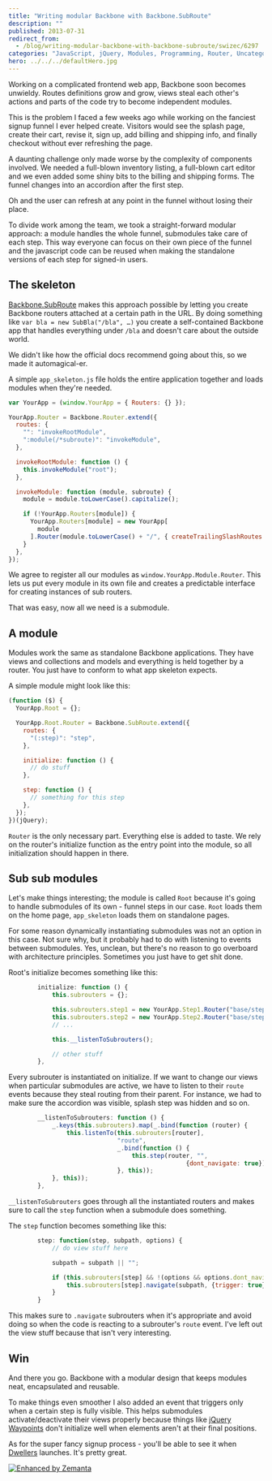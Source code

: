 ```yaml
---
title: "Writing modular Backbone with Backbone.SubRoute"
description: ""
published: 2013-07-31
redirect_from:
  - /blog/writing-modular-backbone-with-backbone-subroute/swizec/6297
categories: "JavaScript, jQuery, Modules, Programming, Router, Uncategorized, Web application"
hero: ../../../defaultHero.jpg
---
```


Working on a complicated frontend web app, Backbone soon becomes unwieldy. Routes definitions grow and grow, views steal each other's actions and parts of the code try to become independent modules.

This is the problem I faced a few weeks ago while working on the fanciest signup funnel I ever helped create. Visitors would see the splash page, create their cart, revise it, sign up, add billing and shipping info, and finally checkout without ever refreshing the page.

A daunting challenge only made worse by the complexity of components involved. We needed a full-blown inventory listing, a full-blown cart editor and we even added some shiny bits to the billing and shipping forms. The funnel changes into an accordion after the first step.

Oh and the user can refresh at any point in the funnel without losing their place.

To divide work among the team, we took a straight-forward modular approach: a module handles the whole funnel, submodules take care of each step. This way everyone can focus on their own piece of the funnel and the javascript code can be reused when making the standalone versions of each step for signed-in users.

## The skeleton

[Backbone.SubRoute](http://geekdave.com/2012/04/05/module-specific-subroutes-in-backbone/) makes this approach possible by letting you create Backbone routers attached at a certain path in the URL. By doing something like `var bla = new SubBla("/bla", …)` you create a self-contained Backbone app that handles everything under `/bla` and doesn't care about the outside world.

We didn't like how the official docs recommend going about this, so we made it automagical-er.

A simple `app_skeleton.js` file holds the entire application together and loads modules when they're needed.

```javascript
var YourApp = (window.YourApp = { Routers: {} });

YourApp.Router = Backbone.Router.extend({
  routes: {
    "": "invokeRootModule",
    ":module(/*subroute)": "invokeModule",
  },

  invokeRootModule: function () {
    this.invokeModule("root");
  },

  invokeModule: function (module, subroute) {
    module = module.toLowerCase().capitalize();

    if (!YourApp.Routers[module]) {
      YourApp.Routers[module] = new YourApp[
        module
      ].Router(module.toLowerCase() + "/", { createTrailingSlashRoutes: true });
    }
  },
});
```

We agree to register all our modules as `window.YourApp.Module.Router`. This lets us put every module in its own file and creates a predictable interface for creating instances of sub routers.

That was easy, now all we need is a submodule.

## A module

Modules work the same as standalone Backbone applications. They have views and collections and models and everything is held together by a router. You just have to conform to what app skeleton expects.

A simple module might look like this:

```javascript
(function ($) {
  YourApp.Root = {};

  YourApp.Root.Router = Backbone.SubRoute.extend({
    routes: {
      "(:step)": "step",
    },

    initialize: function () {
      // do stuff
    },

    step: function () {
      // something for this step
    },
  });
})(jQuery);
```

`Router` is the only necessary part. Everything else is added to taste. We rely on the router's initialize function as the entry point into the module, so all initialization should happen in there.

## Sub sub modules

Let's make things interesting; the module is called `Root` because it's going to handle submodules of its own - funnel steps in our case. `Root` loads them on the home page, `app_skeleton` loads them on standalone pages.

For some reason dynamically instantiating submodules was not an option in this case. Not sure why, but it probably had to do with listening to events between submodules. Yes, unclean, but there's no reason to go overboard with architecture principles. Sometimes you just have to get shit done.

Root's initialize becomes something like this:

```javascript
        initialize: function () {
            this.subrouters = {};

            this.subrouters.step1 = new YourApp.Step1.Router("base/step1/");
            this.subrouters.step2 = new YourApp.Step2.Router("base/step2/");
            // ...

            this.__listenToSubrouters();

            // other stuff
        },
```

Every subrouter is instantiated on initialize. If we want to change our views when particular submodules are active, we have to listen to their `route` events because they steal routing from their parent. For instance, we had to make sure the accordion was visible, splash step was hidden and so on.

```javascript
        __listenToSubrouters: function () {
            _.keys(this.subrouters).map(_.bind(function (router) {
                this.listenTo(this.subrouters[router],
                              "route",
                              _.bind(function () {
                                  this.step(router, "",
                                                 {dont_navigate: true});
                              }, this));
            }, this));
        },
```

`__listenToSubrouters` goes through all the instantiated routers and makes sure to call the `step` function when a submodule does something.

The `step` function becomes something like this:

```javascript
        step: function(step, subpath, options) {
            // do view stuff here

            subpath = subpath || "";

            if (this.subrouters[step] && !(options && options.dont_navigate)) {
                this.subrouters[step].navigate(subpath, {trigger: true});
            }
        }
```

This makes sure to `.navigate` subrouters when it's appropriate and avoid doing so when the code is reacting to a subrouter's `route` event. I've left out the view stuff because that isn't very interesting.

## Win

And there you go. Backbone with a modular design that keeps modules neat, encapsulated and reusable.

To make things even smoother I also added an event that triggers only when a certain step is fully visible. This helps submodules activate/deactivate their views properly because things like [jQuery Waypoints](http://imakewebthings.com/jquery-waypoints/) don't initialize well when elements aren't at their final positions.

As for the super fancy signup process - you'll be able to see it when [Dwellers](http://www.dwellers.com/) launches. It's pretty great.

[![Enhanced by Zemanta](http://img.zemanta.com/zemified_e.png?x-id=80eafc50-068a-4f40-acaf-a20b7ce2ed15)](http://www.zemanta.com/?px "Enhanced by Zemanta")
